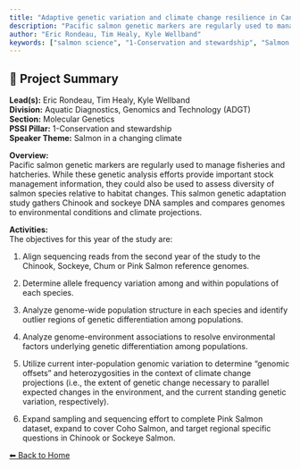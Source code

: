 ---
title: "Adaptive genetic variation and climate change resilience in Canadian Pacific salmon"
description: "Pacific salmon genetic markers are regularly used to manage fisheries and hatcheries. While these genetic analysis efforts provide important stock management information, they could also be used to assess diversity of salmon species relative to habitat changes. This salmon genetic adaptation study gathers Chinook and sockeye DNA samples and compares genomes to environmental conditions and climate projections."
author: "Eric Rondeau, Tim Healy, Kyle Wellband"
keywords: ["salmon science", "1-Conservation and stewardship", "Salmon in a changing climate", "Aquatic Diagnostics, Genomics and Technology (ADGT)", "Molecular Genetics"]
---

## 🧬 Project Summary

**Lead(s):** Eric Rondeau, Tim Healy, Kyle Wellband  
**Division:** Aquatic Diagnostics, Genomics and Technology (ADGT)  
**Section:** Molecular Genetics  
**PSSI Pillar:** 1-Conservation and stewardship  
**Speaker Theme:** Salmon in a changing climate  

**Overview:**  
Pacific salmon genetic markers are regularly used to manage fisheries and hatcheries. While these genetic analysis efforts provide important stock management information, they could also be used to assess diversity of salmon species relative to habitat changes. This salmon genetic adaptation study gathers Chinook and sockeye DNA samples and compares genomes to environmental conditions and climate projections.   

**Activities:**  
The objectives for this year of the study are:
1) Align sequencing reads from the second year of the study to the Chinook, Sockeye, Chum or Pink Salmon reference genomes. 
2) Determine allele frequency variation among and within populations of each species. 
3) Analyze genome-wide population structure in each species and identify outlier regions of genetic differentiation among populations. 
4) Analyze genome-environment associations to resolve environmental factors underlying genetic differentiation among populations. 
5) Utilize current inter-population genomic variation to determine “genomic offsets” and heterozygosities in the context of climate change projections (i.e., the extent of genetic change necessary to parallel expected changes in the environment, and the current standing genetic variation, respectively). 
6) Expand sampling and sequencing effort to complete Pink Salmon dataset, expand to cover Coho Salmon, and target regional specific questions in Chinook or Sockeye Salmon.

[⬅ Back to Home](../index.qmd)
